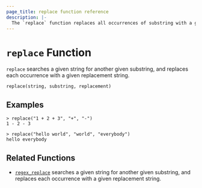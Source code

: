 ```yaml
---
page_title: replace function reference
description: |-
  The `replace` function replaces all occurrences of substring with a given string. Learn how to use the `replace` function in Packer templates.
---
```


# `replace` Function

`replace` searches a given string for another given substring, and replaces
each occurrence with a given replacement string.

```hcl
replace(string, substring, replacement)
```

## Examples

```shell-session
> replace("1 + 2 + 3", "+", "-")
1 - 2 - 3

> replace("hello world", "world", "everybody")
hello everybody
```

## Related Functions

- [`regex_replace`](/packer/docs/templates/hcl_templates/functions/string/regex_replace) searches a given string for another given substring,
  and replaces each occurrence with a given replacement string.
